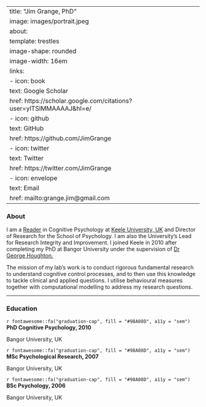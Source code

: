 
---
title: "Jim Grange, PhD"
image: images/portrait.jpeg
about: 
  template: trestles
  image-shape: rounded
  image-width: 16em
  links:
    - icon: book 
      text: Google Scholar
      href: https://scholar.google.com/citations?user=ylTSIMMAAAAJ&hl=e/
    - icon: github 
      text: GitHub
      href: https://github.com/JimGrange
    - icon: twitter 
      text: Twitter
      href: https://twitter.com/JimGrange
    - icon: envelope 
      text: Email
      href: mailto:grange.jim@gmail.com
---

<!-- based on https://ddimmery.com/ -->
<!-- and https://github.com/samanthacsik/samanthacsik.github.io -->

### About
<p class="topbr">
I am a [Reader](https://en.wikipedia.org/wiki/Reader_(academic_rank)) in Cognitive Psychology at [Keele University, UK](https://www.keele.ac.uk/psychology/) and Director of Research for the School of Psychology. I am also the University's Lead for Research Integrity and Improvement. I joined Keele in 2010 after completing my PhD at Bangor University under the supervision of [Dr George Houghton.](https://www.bangor.ac.uk/psychology/people/profiles/george_houghton.php.en)

The mission of my lab's work is to conduct rigorous fundamental research to understand cognitive control processes, and to then use this knowledge to tackle clinical and applied questions. I utilise behavioural measures together with computational modelling to address my research questions. 
</p>

---

### Education
<div class="topbr">

<p class="custom-subtitle">`r fontawesome::fa("graduation-cap", fill = "#98A08D", a11y = "sem")` **PhD Cognitive Psychology, 2010**</p>  
<p class="custom-subtitle2">Bangor University, UK</p>

<p class="custom-subtitle">`r fontawesome::fa("graduation-cap", fill = "#98A08D", a11y = "sem")` **MSc Psychological Research, 2007**</p>  
<p class="custom-subtitle2">Bangor University, UK</p>

<p class="custom-subtitle">`r fontawesome::fa("graduation-cap", fill = "#98A08D", a11y = "sem")` **BSc Psychology, 2006**</p>  
<p class="custom-subtitle2">Bangor University, UK</p>

</div> 







